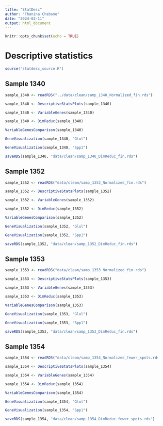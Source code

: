 ```yaml
---
title: "StatDesc"
author: "Thanina Chabane"
date: "2024-03-11"
output: html_document
---
```


```r
knitr::opts_chunk$set(echo = TRUE)
```

# Descriptive statistics

```r
source("statdesc_source.R")
```

## Sample 1340

```r
sample_1340 <- readRDS("../data/clean/samp_1340_Normalized_fin.rds")
```

```r
sample_1340 <- DescriptiveStatsPlots(sample_1340)
```

```r
sample_1340 <- VariableGenes(sample_1340)
```

```r
sample_1340 <- DimReduc(sample_1340)
```

```r
VariableGenesComparison(sample_1340)
```

```r
GeneVisualization(sample_1340, "Glul")
```

```r
GeneVisualization(sample_1340, "Spp1")
```

```r
saveRDS(sample_1340, "data/clean/samp_1340_DimReduc_fin.rds")
```

## Sample 1352

```r
sample_1352 <- readRDS("data/clean/samp_1352_Normalized_fin.rds")
```

```r
sample_1352 <- DescriptiveStatsPlots(sample_1352)
```

```r
sample_1352 <- VariableGenes(sample_1352)
```

```r
sample_1352 <- DimReduc(sample_1352)
```

```r
VariableGenesComparison(sample_1352)
```

```r
GeneVisualization(sample_1352, "Glul")
```

```r
GeneVisualization(sample_1352, "Spp1")
```

```r
saveRDS(sample_1352, "data/clean/samp_1352_DimReduc_fin.rds")
```

## Sample 1353

```r
sample_1353 <- readRDS("data/clean/samp_1353_Normalized_fin.rds")
```

```r
sample_1353 <- DescriptiveStatsPlots(sample_1353)
```

```r
sample_1353 <- VariableGenes(sample_1353)
```

```r
sample_1353 <- DimReduc(sample_1353)
```

```r
VariableGenesComparison(sample_1353)
```

```r
GeneVisualization(sample_1353, "Glul")
```

```r
GeneVisualization(sample_1353, "Spp1")
```

```r
saveRDS(sample_1353, "data/clean/samp_1353_DimReduc_fin.rds")
```

## Sample 1354

```r
sample_1354 <- readRDS("data/clean/samp_1354_Normalized_fewer_spots.rds")
```

```r
sample_1354 <- DescriptiveStatsPlots(sample_1354)
```

```r
sample_1354 <- VariableGenes(sample_1354)
```

```r
sample_1354 <- DimReduc(sample_1354)
```

```r
VariableGenesComparison(sample_1354)
```

```r
GeneVisualization(sample_1354, "Glul")
```

```r
GeneVisualization(sample_1354, "Spp1")
```

```r
saveRDS(sample_1354, "data/clean/samp_1354_DimReduc_fewer_spots.rds")
```
